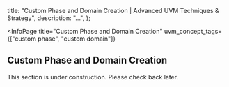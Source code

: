 
  title: "Custom Phase and Domain Creation | Advanced UVM Techniques & Strategy",
  description: "...",
};

<InfoPage
  title="Custom Phase and Domain Creation"
  uvm_concept_tags={["custom phase", "custom domain"]}
>

  ## Custom Phase and Domain Creation

  This section is under construction. Please check back later.

</InfoPage>